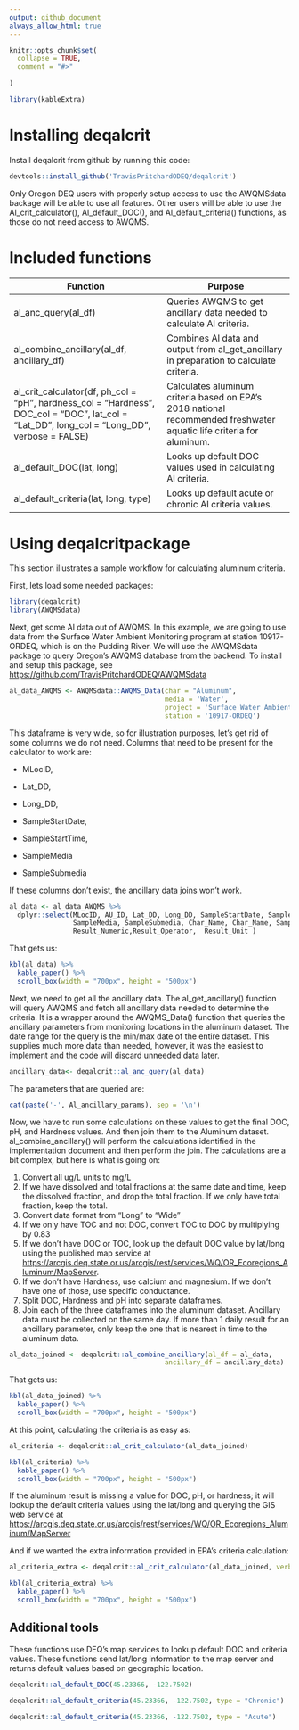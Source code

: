 ```yaml
---
output: github_document
always_allow_html: true
---
```


<!-- README.md is generated from README.Rmd. Please edit that file -->

```r
knitr::opts_chunk$set(
  collapse = TRUE,
  comment = "#>"
  
)

library(kableExtra)
```

# Installing deqalcrit

Install deqalcrit from github by running this code:

```r
devtools::install_github('TravisPritchardODEQ/deqalcrit')

```

Only Oregon DEQ users with properly setup access to use the AWQMSdata backage will be able to use all features. Other users will be able to use the Al_crit_calculator(), Al_default_DOC(), and Al_default_criteria() functions, as those do not need access to AWQMS.

# Included functions

| Function                                                                                                                                     | Purpose                                                                                                              |
|----------------------------------------------------------------------------------------------------------------------------------------------|----------------------------------------------------------------------------------------------------------------------|
| al_anc_query(al_df)                                                                                                                          | Queries AWQMS to get ancillary data needed to calculate Al criteria.                                                 |
| al_combine_ancillary(al_df, ancillary_df)                                                                                                    | Combines Al data and output from al_get_ancillary in preparation to calculate criteria.                              |
| al_crit_calculator(df, ph_col = "pH", hardness_col = "Hardness", DOC_col = "DOC", lat_col = "Lat_DD", long_col = "Long_DD", verbose = FALSE) | Calculates aluminum criteria based on EPA's 2018 national recommended freshwater aquatic life criteria for aluminum. |
| al_default_DOC(lat, long)                                                                                                                    | Looks up default DOC values used in calculating Al criteria.                                                         |
| al_default_criteria(lat, long, type)                                                                                                         | Looks up default acute or chronic Al criteria values.                                                                |

# Using deqalcritpackage

This section illustrates a sample workflow for calculating aluminum criteria.

First, lets load some needed packages:

```r

library(deqalcrit)
library(AWQMSdata)

```

Next, get some Al data out of AWQMS. In this example, we are going to use data from the Surface Water Ambient Monitoring program at station 10917-ORDEQ, which is on the Pudding River. We will use the AWQMSdata package to query Oregon's AWQMS database from the backend. To install and setup this package, see <https://github.com/TravisPritchardODEQ/AWQMSdata>

```r
al_data_AWQMS <- AWQMSdata::AWQMS_Data(char = "Aluminum",
                                       media = 'Water',
                                       project = 'Surface Water Ambient Monitoring',
                                       station = '10917-ORDEQ')


```

This dataframe is very wide, so for illustration purposes, let's get rid of some columns we do not need. Columns that need to be present for the calculator to work are:

-   MLocID,

-   Lat_DD,

-   Long_DD,

-   SampleStartDate,

-   SampleStartTime,

-   SampleMedia

-   SampleSubmedia

If these columns don't exist, the ancillary data joins won't work.

```r
al_data <- al_data_AWQMS %>%
  dplyr::select(MLocID, AU_ID, Lat_DD, Long_DD, SampleStartDate, SampleStartTime,
                SampleMedia, SampleSubmedia, Char_Name, Char_Name, Sample_Fraction,
                Result_Numeric,Result_Operator,  Result_Unit )
```

That gets us:

```r

kbl(al_data) %>%
  kable_paper() %>%
  scroll_box(width = "700px", height = "500px")

```

Next, we need to get all the ancillary data. The al_get_ancillary() function will query AWQMS and fetch all ancillary data needed to determine the criteria. It is a wrapper around the AWQMS_Data() function that queries the ancillary parameters from monitoring locations in the aluminum dataset. The date range for the query is the min/max date of the entire dataset. This supplies much more data than needed, however, it was the easiest to implement and the code will discard unneeded data later.

```r
ancillary_data<- deqalcrit::al_anc_query(al_data)

```

The parameters that are queried are:

```r
cat(paste('-', Al_ancillary_params), sep = '\n')


```

Now, we have to run some calculations on these values to get the final DOC, pH, and Hardness values. And then join them to the Aluminum dataset. al_combine_ancillary() will perform the calculations identified in the implementation document and then perform the join. The calculations are a bit complex, but here is what is going on:

1.  Convert all ug/L units to mg/L
2.  If we have dissolved and total fractions at the same date and time, keep the dissolved fraction, and drop the total fraction. If we only have total fraction, keep the total.
3.  Convert data format from "Long" to "Wide"
4.  If we only have TOC and not DOC, convert TOC to DOC by multiplying by 0.83
5.  If we don't have DOC or TOC, look up the default DOC value by lat/long using the published map service at <https://arcgis.deq.state.or.us/arcgis/rest/services/WQ/OR_Ecoregions_Aluminum/MapServer>.
6.  If we don't have Hardness, use calcium and magnesium. If we don't have one of those, use specific conductance.
7.  Split DOC, Hardness and pH into separate dataframes.
8.  Join each of the three dataframes into the aluminum dataset. Ancillary data must be collected on the same day. If more than 1 daily result for an ancillary parameter, only keep the one that is nearest in time to the aluminum data.

```r
al_data_joined <- deqalcrit::al_combine_ancillary(al_df = al_data,
                                       ancillary_df = ancillary_data)

```

That gets us:

```r

kbl(al_data_joined) %>%
  kable_paper() %>%
  scroll_box(width = "700px", height = "500px")
```

At this point, calculating the criteria is as easy as:

```r

al_criteria <- deqalcrit::al_crit_calculator(al_data_joined)

```

```r

kbl(al_criteria) %>%
  kable_paper() %>%
  scroll_box(width = "700px", height = "500px")
```

If the aluminum result is missing a value for DOC, pH, or hardness; it will lookup the default criteria values using the lat/long and querying the GIS web service at <https://arcgis.deq.state.or.us/arcgis/rest/services/WQ/OR_Ecoregions_Aluminum/MapServer>

And if we wanted the extra information provided in EPA's criteria calculation:

```r

al_criteria_extra <- deqalcrit::al_crit_calculator(al_data_joined, verbose = TRUE)

```

```r

kbl(al_criteria_extra) %>%
  kable_paper() %>%
  scroll_box(width = "700px", height = "500px")
```

## Additional tools

These functions use DEQ's map services to lookup default DOC and criteria values. These functions send lat/long information to the map server and returns default values based on geographic location.

```r

deqalcrit::al_default_DOC(45.23366, -122.7502)

deqalcrit::al_default_criteria(45.23366, -122.7502, type = "Chronic")

deqalcrit::al_default_criteria(45.23366, -122.7502, type = "Acute")
```
